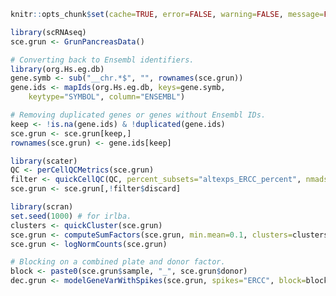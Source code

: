 ```r
knitr::opts_chunk$set(cache=TRUE, error=FALSE, warning=FALSE, message=FALSE)
```

```r
library(scRNAseq)
sce.grun <- GrunPancreasData()
```

```r
# Converting back to Ensembl identifiers.
library(org.Hs.eg.db)
gene.symb <- sub("__chr.*$", "", rownames(sce.grun))
gene.ids <- mapIds(org.Hs.eg.db, keys=gene.symb, 
    keytype="SYMBOL", column="ENSEMBL")

# Removing duplicated genes or genes without Ensembl IDs.
keep <- !is.na(gene.ids) & !duplicated(gene.ids)
sce.grun <- sce.grun[keep,]
rownames(sce.grun) <- gene.ids[keep]
```

```r
library(scater)
QC <- perCellQCMetrics(sce.grun)
filter <- quickCellQC(QC, percent_subsets="altexps_ERCC_percent", nmads=3)
sce.grun <- sce.grun[,!filter$discard]
```

```r
library(scran)
set.seed(1000) # for irlba. 
clusters <- quickCluster(sce.grun)
sce.grun <- computeSumFactors(sce.grun, min.mean=0.1, clusters=clusters)
sce.grun <- logNormCounts(sce.grun)
```

```r
# Blocking on a combined plate and donor factor.
block <- paste0(sce.grun$sample, "_", sce.grun$donor)
dec.grun <- modelGeneVarWithSpikes(sce.grun, spikes="ERCC", block=block)
```
